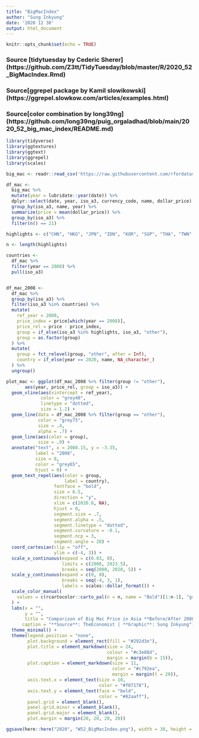 ```yaml
---
title: "BigMacIndex"
author: "Sung Inkyung"
date: '2020 12 30'
output: html_document
---
```


```r
knitr::opts_chunk$set(echo = TRUE)
```
### Source [tidytuesday by Cederic Sherer] (https://github.com/Z3tt/TidyTuesday/blob/master/R/2020_52_BigMacIndex.Rmd)
### Source[ggrepel package by Kamil slowikowski] (https://ggrepel.slowkow.com/articles/examples.html)
### Source[color combination by long39ng] (https://github.com/long39ng/puig_orgaladhad/blob/main/2020_52_big_mac_index/README.md)
```r
library(tidyverse)
library(ggtextures)
library(ggtext)
library(ggrepel)
library(scales)
```

```r
big_mac <- readr::read_csv('https://raw.githubusercontent.com/rfordatascience/tidytuesday/master/data/2020/2020-12-22/big-mac.csv')
```

```r
df_mac <- 
  big_mac %>% 
  mutate(year = lubridate::year(date)) %>% 
  dplyr::select(date, year, iso_a3, currency_code, name, dollar_price) %>% 
  group_by(iso_a3, name, year) %>% 
  summarize(price = mean(dollar_price)) %>% 
  group_by(iso_a3) %>% 
  filter(n() == 21)

highlights <- c("CHN", "HKG", "JPN", "IDN", "KOR", "SGP", "THA", "TWN", "RUS", "MYS", "USA")

n <- length(highlights)

countries <- 
  df_mac %>% 
  filter(year == 2008) %>% 
  pull(iso_a3)


df_mac_2008 <- 
  df_mac %>% 
  group_by(iso_a3) %>%
  filter(iso_a3 %in% countries) %>% 
  mutate(
    ref_year = 2008,
    price_index = price[which(year == 2008)],
    price_rel = price - price_index,
    group = if_else(iso_a3 %in% highlights, iso_a3, "other"),
    group = as.factor(group)
  ) %>% 
  mutate(
    group = fct_relevel(group, "other", after = Inf),
    country = if_else(year == 2020, name, NA_character_)
  ) %>% 
  ungroup() 

```


```r
plot_mac <- ggplot(df_mac_2008 %>% filter(group != "other"), 
       aes(year, price_rel, group = iso_a3)) + 
  geom_vline(aes(xintercept = ref_year), 
             color = "grey40",
             linetype = "dotted",
             size = 1.2) +
  geom_line(data = df_mac_2008 %>% filter(group == "other"),
            color = "grey75",
            size = .4,
            alpha = .7) +
  geom_line(aes(color = group),
            size = .9) +
  annotate("text", x = 2008.15, y = -3.35, 
           label = "2008",
           size = 8,
           color = "grey65",
           hjust = 0) +
  geom_text_repel(aes(color = group,
                      label = country),
                  fontface = "bold",
                  size = 6.5,
                  direction = "y",
                  xlim = c(2020.8, NA),
                  hjust = 0,
                  segment.size = .7,
                  segment.alpha = .5,
                  segment.linetype = "dotted",
                  segment.curvature = -0.1,
                  segment.ncp = 3,
                  segment.angle = 20) +
  coord_cartesian(clip = "off",
                  ylim = c(-4, 3)) +
  scale_x_continuous(expand = c(0.03, 0),
                     limits = c(2000, 2023.5), 
                     breaks = seq(2000, 2020, 5)) +
  scale_y_continuous(expand = c(0, 0),
                     breaks = seq(-4, 3, 1),
                     labels = scales::dollar_format()) +
  scale_color_manual(
    values = c(rcartocolor::carto_pal(n = n, name = "Bold")[1:n-1], "grey50")
  ) +
  labs(x = "",
       y = "",
       title = "Comparison of Big Mac Price in Asia **Before/After 2008** Financial Crisis Year",
      caption = "**Source**: TheEconomist | **Graphic**: Sung Inkyung") +
  theme_minimal() +
  theme(legend.position = "none",
        plot.background = element_rect(fill = "#292d3e"),
        plot.title = element_markdown(size = 24,
                                      colour = "#c3e88d",
                                      margin = margin(b = 15)),
        plot.caption = element_markdown(size = 11,
                                        color = "#c792ea",
                                        margin = margin(t = 20)),
        axis.text.x = element_text(size = 10, 
                                   color = "#f07178"),
        axis.text.y = element_text(face = "bold", 
                                   color = "#82aaff"),
        panel.grid = element_blank(),
        panel.grid.minor = element_blank(),
        panel.grid.major = element_blank(),
        plot.margin = margin(20, 20, 20, 20))

ggsave(here::here("2020", "W52_BigMacIndex.png"), width = 38, height = 20, units = "cm")
```

